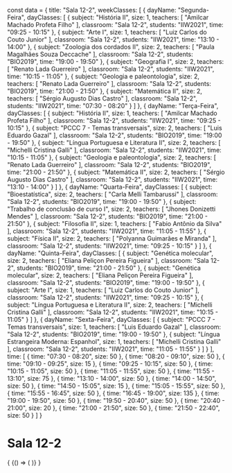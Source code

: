 const data = {
  title: "Sala 12-2",
  weekClasses: [
    {
      dayName: "Segunda-Feira",
      dayClasses: [
        {
          subject: "História II",
          size: 1,
          teachers: [
            "Amilcar Machado Profeta Filho"
          ],
          classroom: "Sala 12-2",
          students: "IIW2021",
          time: "09:25 - 10:15"
        },
        {
          subject: "Arte I",
          size: 1,
          teachers: [
            "Luiz Carlos do Couto Junior"
          ],
          classroom: "Sala 12-2",
          students: "IIW2021",
          time: "13:10 - 14:00"
        },
        {
          subject: "Zoologia dos cordados II",
          size: 2,
          teachers: [
            "Paula Magalhães Souza Deccache"
          ],
          classroom: "Sala 12-2",
          students: "BIO2019",
          time: "19:00 - 19:50"
        },
        {
          subject: "Geografia I",
          size: 2,
          teachers: [
            "Renato Lada Guerreiro"
          ],
          classroom: "Sala 12-2",
          students: "IIW2021",
          time: "10:15 - 11:05"
        },
        {
          subject: "Geologia e paleontologia",
          size: 2,
          teachers: [
            "Renato Lada Guerreiro"
          ],
          classroom: "Sala 12-2",
          students: "BIO2019",
          time: "21:00 - 21:50"
        },
        {
          subject: "Matemática II",
          size: 2,
          teachers: [
            "Sérgio Augusto Dias Castro"
          ],
          classroom: "Sala 12-2",
          students: "IIW2021",
          time: "07:30 - 08:20"
        }
      ]
    },
    {
      dayName: "Terça-Feira",
      dayClasses: [
        {
          subject: "História II",
          size: 1,
          teachers: [
            "Amilcar Machado Profeta Filho"
          ],
          classroom: "Sala 12-2",
          students: "IIW2021",
          time: "09:25 - 10:15"
        },
        {
          subject: "PCCC 7  - Temas transversais",
          size: 2,
          teachers: [
            "Luis Eduardo Gazal"
          ],
          classroom: "Sala 12-2",
          students: "BIO2019",
          time: "19:00 - 19:50"
        },
        {
          subject: "Língua Portuguesa e Literatura II",
          size: 2,
          teachers: [
            "Michelli Cristina Galli"
          ],
          classroom: "Sala 12-2",
          students: "IIW2021",
          time: "10:15 - 11:05"
        },
        {
          subject: "Geologia e paleontologia",
          size: 2,
          teachers: [
            "Renato Lada Guerreiro"
          ],
          classroom: "Sala 12-2",
          students: "BIO2019",
          time: "21:00 - 21:50"
        },
        {
          subject: "Matemática II",
          size: 2,
          teachers: [
            "Sérgio Augusto Dias Castro"
          ],
          classroom: "Sala 12-2",
          students: "IIW2021",
          time: "13:10 - 14:00"
        }
      ]
    },
    {
      dayName: "Quarta-Feira",
      dayClasses: [
        {
          subject: "Bioestatística",
          size: 2,
          teachers: [
            "Carla Melli Tambarussi"
          ],
          classroom: "Sala 12-2",
          students: "BIO2019",
          time: "19:00 - 19:50"
        },
        {
          subject: "Trabalho de conclusão de curso I",
          size: 2,
          teachers: [
            "Jhones Donizetti Mendes"
          ],
          classroom: "Sala 12-2",
          students: "BIO2019",
          time: "21:00 - 21:50"
        },
        {
          subject: "Filosofia II",
          size: 1,
          teachers: [
            "Fabio Antônio da Silva"
          ],
          classroom: "Sala 12-2",
          students: "IIW2021",
          time: "11:05 - 11:55"
        },
        {
          subject: "Física II",
          size: 2,
          teachers: [
            "Polyanna Guimarães e Miranda"
          ],
          classroom: "Sala 12-2",
          students: "IIW2021",
          time: "09:25 - 10:15"
        }
      ]
    },
    {
      dayName: "Quinta-Feira",
      dayClasses: [
        {
          subject: "Genética molecular",
          size: 2,
          teachers: [
            "Eliana Peliçon Pereira Figueira"
          ],
          classroom: "Sala 12-2",
          students: "BIO2019",
          time: "21:00 - 21:50"
        },
        {
          subject: "Genética molecular",
          size: 2,
          teachers: [
            "Eliana Peliçon Pereira Figueira"
          ],
          classroom: "Sala 12-2",
          students: "BIO2019",
          time: "19:00 - 19:50"
        },
        {
          subject: "Arte I",
          size: 1,
          teachers: [
            "Luiz Carlos do Couto Junior"
          ],
          classroom: "Sala 12-2",
          students: "IIW2021",
          time: "09:25 - 10:15"
        },
        {
          subject: "Língua Portuguesa e Literatura II",
          size: 2,
          teachers: [
            "Michelli Cristina Galli"
          ],
          classroom: "Sala 12-2",
          students: "IIW2021",
          time: "10:15 - 11:05"
        }
      ]
    },
    {
      dayName: "Sexta-Feira",
      dayClasses: [
        {
          subject: "PCCC 7  - Temas transversais",
          size: 1,
          teachers: [
            "Luis Eduardo Gazal"
          ],
          classroom: "Sala 12-2",
          students: "BIO2019",
          time: "19:00 - 19:50"
        },
        {
          subject: "Língua Estrangeira Moderna: Espanhol",
          size: 1,
          teachers: [
            "Michelli Cristina Galli"
          ],
          classroom: "Sala 12-2",
          students: "IIW2021",
          time: "11:05 - 11:55"
        }
      ]
    }
  ],
  time: [
    {
      time: "07:30 - 08:20",
      size: 50
    },
    {
      time: "08:20 - 09:10",
      size: 50
    },
    {
      time: "09:10 - 09:25",
      size: 15
    },
    {
      time: "09:25 - 10:15",
      size: 50
    },
    {
      time: "10:15 - 11:05",
      size: 50
    },
    {
      time: "11:05 - 11:55",
      size: 50
    },
    {
      time: "11:55 - 13:10",
      size: 75
    },
    {
      time: "13:10 - 14:00",
      size: 50
    },
    {
      time: "14:00 - 14:50",
      size: 50
    },
    {
      time: "14:50 - 15:05",
      size: 15
    },
    {
      time: "15:05 - 15:55",
      size: 50
    },
    {
      time: "15:55 - 16:45",
      size: 50
    },
    {
      time: "16:45 - 19:00",
      size: 135
    },
    {
      time: "19:00 - 19:50",
      size: 50
    },
    {
      time: "19:50 - 20:40",
      size: 50
    },
    {
      time: "20:40 - 21:00",
      size: 20
    },
    {
      time: "21:00 - 21:50",
      size: 50
    },
    {
      time: "21:50 - 22:40",
      size: 50
    }
  ]
}

# Sala 12-2

<div>
  {
    <BrowserOnly>
      {() => (
        <Grid
          title={data.title}
          weekClasses={data.weekClasses}
          time={data.time}
        />
      )}
    </BrowserOnly>
  }
</div>
